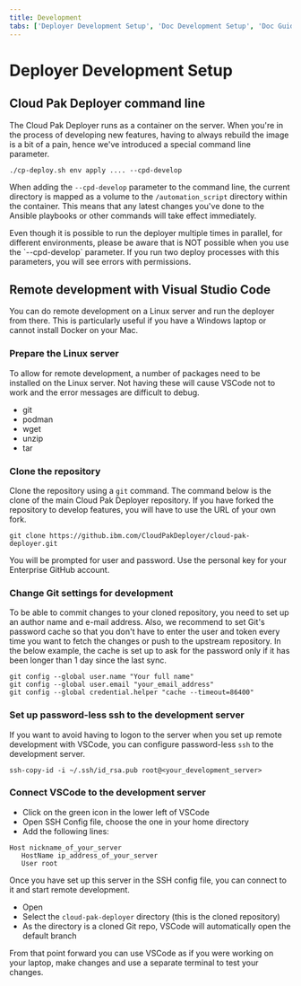```yaml
---
title: Development
tabs: ['Deployer Development Setup', 'Doc Development Setup', 'Doc Guidelines']
---
```


# Deployer Development Setup

## Cloud Pak Deployer command line
The Cloud Pak Deployer runs as a container on the server. When you're in the process of developing new features, having to always rebuild the image is a bit of a pain, hence we've introduced a special command line parameter.

```
./cp-deploy.sh env apply .... --cpd-develop
```

When adding the `--cpd-develop` parameter to the command line, the current directory is mapped as a volume to the `/automation_script` directory within the container. This means that any latest changes you've done to the Ansible playbooks or other commands will take effect immediately.

<InlineNotification kind="warning">
Even though it is possible to run the deployer multiple times in parallel, for different environments, please be aware that is NOT possible when you use the `--cpd-develop` parameter. If you run two deploy processes with this parameters, you will see errors with permissions.
</InlineNotification>

## Remote development with Visual Studio Code
You can do remote development on a Linux server and run the deployer from there. This is particularly useful if you have a Windows laptop or cannot install Docker on your Mac.

### Prepare the Linux server
To allow for remote development, a number of packages need to be installed on the Linux server. Not having these will cause VSCode not to work and the error messages are difficult to debug.
* git
* podman
* wget
* unzip
* tar

### Clone the repository
Clone the repository using a `git` command. The command below is the clone of the main Cloud Pak Deployer repository. If you have forked the repository to develop features, you will have to use the URL of your own fork.
```
git clone https://github.ibm.com/CloudPakDeployer/cloud-pak-deployer.git
```

You will be prompted for user and password. Use the personal key for your Enterprise GitHub account.

### Change Git settings for development
To be able to commit changes to your cloned repository, you need to set up an author name and e-mail address. Also, we recommend to set Git's password cache so that you don't have to enter the user and token every time you want to fetch the changes or push to the upstream repository. In the below example, the cache is set up to ask for the password only if it has been longer than 1 day since the last sync.
```
git config --global user.name "Your full name"
git config --global user.email "your_email_address"
git config --global credential.helper "cache --timeout=86400"
```

### Set up password-less ssh to the development server
If you want to avoid having to logon to the server when you set up remote development with VSCode, you can configure password-less `ssh` to the development server.
```
ssh-copy-id -i ~/.ssh/id_rsa.pub root@<your_development_server>
```

### Connect VSCode to the development server
* Click on the green icon in the lower left of VSCode
* Open SSH Config file, choose the one in your home directory
* Add the following lines:
```
Host nickname_of_your_server
   HostName ip_address_of_your_server
   User root
```

Once you have set up this server in the SSH config file, you can connect to it and start remote development. 
* Open
* Select the `cloud-pak-deployer` directory (this is the cloned repository)
* As the directory is a cloned Git repo, VSCode will automatically open the default branch

From that point forward you can use VSCode as if you were working on your laptop, make changes and use a separate terminal to test your changes.
